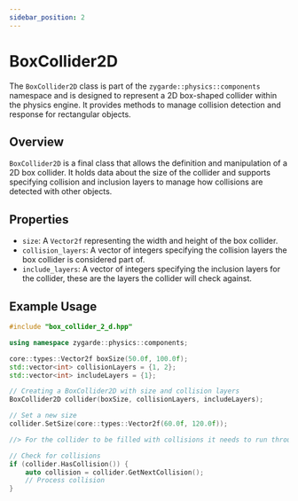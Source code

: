 ```yaml
---
sidebar_position: 2
---
```

# BoxCollider2D

The `BoxCollider2D` class is part of the `zygarde::physics::components` namespace and is designed to represent a 2D box-shaped collider within the physics engine. It provides methods to manage collision detection and response for rectangular objects.

## Overview

`BoxCollider2D` is a final class that allows the definition and manipulation of a 2D box collider. It holds data about the size of the collider and supports specifying collision and inclusion layers to manage how collisions are detected with other objects.

## Properties
- ``size``: A ``Vector2f`` representing the width and height of the box collider.
- ``collision_layers``: A vector of integers specifying the collision layers the box collider is considered part of.
- ``include_layers``: A vector of integers specifying the inclusion layers for the collider, these are the layers the collider will check against.

## Example Usage
```cpp
#include "box_collider_2_d.hpp"

using namespace zygarde::physics::components;

core::types::Vector2f boxSize(50.0f, 100.0f);
std::vector<int> collisionLayers = {1, 2};
std::vector<int> includeLayers = {1};

// Creating a BoxCollider2D with size and collision layers
BoxCollider2D collider(boxSize, collisionLayers, includeLayers);

// Set a new size
collider.SetSize(core::types::Vector2f(60.0f, 120.0f));

//> For the collider to be filled with collisions it needs to run through the collision system

// Check for collisions
if (collider.HasCollision()) {
    auto collision = collider.GetNextCollision();
    // Process collision
}
```